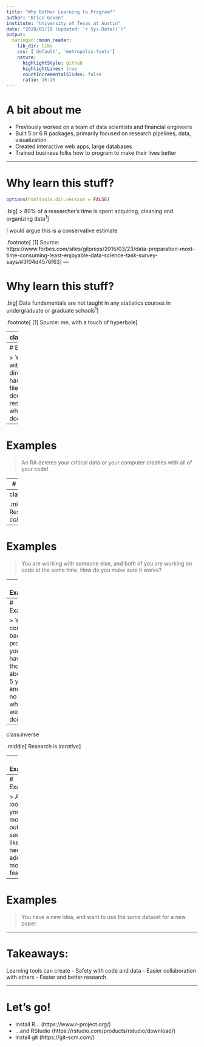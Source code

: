 ```yaml
---
title: "Why Bother Learning to Program?"
author: "Brice Green"
institute: "University of Texas at Austin"
date: "2020/01/19 (updated: `r Sys.Date()`)"
output:
  xaringan::moon_reader:
    lib_dir: libs
    css: ['default', 'metropolis-fonts']
    nature:
      highlightStyle: github
      highlightLines: true
      countIncrementalSlides: false
      ratio: 16:10
---
```


<style type="text/css">
.big {
    font-size: 40px;
}
.remark-slide-content {
  font-size: 30px;
}
.middle {
  margin-top: 47%;
  font-size: 40px;
  font-weight: bold;
}
</style>

# A bit about me

- Previously worked on a team of data scientists and financial engineers
- Built 5 or 6 R packages, primarily focused on research pipelines, data, visualization
- Created interactive web apps, large databases
- Trained business folks how to program to make their lives better

---

# Why learn this stuff?

```r
options(htmltools.dir.version = FALSE)
```

.big[
> 80% of a researcher's time is spent acquiring, cleaning and organizing data<sup>1</sup>
]

I would argue this is a conservative estimate


.footnote[
[1] Source: https://www.forbes.com/sites/gilpress/2016/03/23/data-preparation-most-time-consuming-least-enjoyable-data-science-task-survey-says/#3f04d4576f63
]
---

# Why learn this stuff?

.big[
Data fundamentals are not taught in any statistics courses in undergraduate or graduate schools<sup>1</sup>
]

.footnote[
[1] Source: me, with a touch of hyperbole
]

---
class:inverse

.middle[
Research is _complicated_
]

---
# Examples

> You end up with a directory that has 75 .do files, and you don't remember which one does what!

---
# Examples

> An RA deletes your critical data or your computer crashes with all of your code!

---
# Examples

> You find data issues that are fundamental to your analysis after you've written the paper.


---
class:inverse

.middle[
Research is _collaborative_
]
---

# Examples

> You are working with someone else, and both of you are working on code at the same time. How do you make sure it works?

---
# Examples

> An RA leaves your lab and you have no idea how to transition their work

---
# Examples

> You come back to a project you haven't thought about for 5 years and have no idea what you were doing.

---
class:inverse

.middle[
Research is _iterative_
]

---
# Examples

> A colleague suggests to you that you didn't account for an effect, so now you need to run your regressions again.

---
# Examples

> After looking at your model output, it seems like you need to add in more features.

---
# Examples

> You have a new idea, and want to use the same dataset for a new paper.

---

# Takeaways: 

Learning tools can create
- Safety with code and data
- Easier collaboration with others
- Faster and better research

---

# Let's go!

* Install R... (https://www.r-project.org/)
* ...and RStudio (https://rstudio.com/products/rstudio/download/)
* Install git (https://git-scm.com/)



